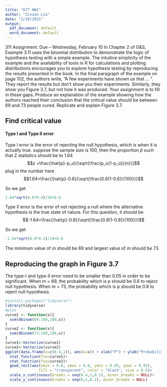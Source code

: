 ```yaml
---
title: "677 HW1"
author: "Zixuan Liu"
date: "2/10/2021"
output:
  pdf_document: default
  word_document: default
---
```

311 Assignment: Due – Wednesday, February 10
In Chapter 2 of G&S, Example 3.11 uses the binomial distribution to demonstrate the logic of
hypothesis testing with a simple example.
The intuitive simplicity of the example and the availability of tools in R for calculations and plotting
distributions encourages you to explore hypothesis testing by reproducing the results presented in
the book.
In the final paragraph of the example on page 102, the authors write, ”A few experiments have
shown us that ... ”. They report the results but don’t show you their experiments. Similarly, they
show you Figure 3.7, but not how it was produced.
Your assignment is to fill in these gaps. Produce an explanation of the example showing how the
authors reached their conclusion that the critical value should be between 69 and 73 people cured.
Replicate and explain Figure 3.7.

## Find critical value

#### Type I and Type II error

Type I error is the error of rejecting the null hypothesis, which is when it is actually true. suppose the sample size is 100, then the proportion $\hat{p}$ such that Z statistics should be to 1.64
$$z =\frac{\hat{p}-p_o}{\sqrt{\frac{p_o(1-p_o)}{n}}}$$
plug in the number here
$$1.64=\frac{\hat{p}-0.6}{\sqrt{\frac{0.6(1-0.6)}{100}}}$$

So we get 

```r
1.64*sqrt(0.6*0.4)/10+0.6
```


Type II error is the error of not rejecting a null where the alternative hypothesis is the true state of nature. For this question, it should be
$$-1.64=\frac{\hat{p}-0.8}{\sqrt{\frac{0.8(1-0.8)}{100}}}$$

So we get
```r
-1.64*sqrt(0.8*0.2)/10+0.8
```

The minimum value of $m$ should be 69 and largest value of $m$ should be 73.


## Reproducing the graph in Figure 3.7 

The type-I and type-II error need to be smaller than 0.05 in order to be significant. 
When m = 69, the probability which is p should be 0.6 to reject null hypothesis.
When m = 73, the probability which is p should be 0.8 to reject null hypothesis.

```r
#install.packages("tidyverse")
library(tidyverse)
#plot
curve1 <- function(x){
  sum(dbinom(69:100,100,x))
}
curve2 <- function(x){
  sum(dbinom(73:100,100,x))
}
curve1<-Vectorize(curve1)
curve2<-Vectorize(curve2)
ggplot(data.frame(x=c(0.4,1)), aes(x=x)) + xlab("P") + ylab("Probability of rejecting null hypothesis")+
  stat_function(fun=curve1)+
  stat_function(fun=curve2)+
  geom_rect(aes(xmin = 0.6, xmax = 0.8, ymin = 0.05, ymax = 0.95),
               fill = "transparent", color = "black", size = 0.5)+
  scale_x_continuous(breaks = seq(0.4,1,0.1), minor_breaks = NULL)+
  scale_y_continuous(breaks = seq(0,1,0.1), minor_breaks = NULL)
```


